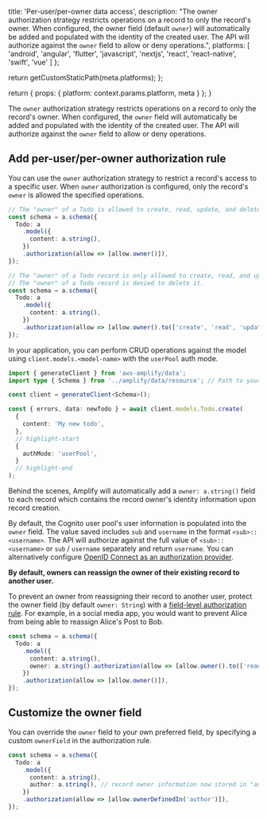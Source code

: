 
  title: 'Per-user/per-owner data access',
  description:
    "The owner authorization strategy restricts operations on a record to only the record's owner. When configured, the owner field (default `owner`) will automatically be added and populated with the identity of the created user. The API will authorize against the `owner` field to allow or deny operations.",
  platforms: [
    'android',
    'angular',
    'flutter',
    'javascript',
    'nextjs',
    'react',
    'react-native',
    'swift',
    'vue'
  ]
};

  return getCustomStaticPath(meta.platforms);
};

  return {
    props: {
      platform: context.params.platform,
      meta
    }
  };
}

The `owner` authorization strategy restricts operations on a record to only the record's owner. When configured, the `owner` field will automatically be added and populated with the identity of the created user. The API will authorize against the `owner` field to allow or deny operations.

## Add per-user/per-owner authorization rule

You can use the `owner` authorization strategy to restrict a record's access to a specific user. When `owner` authorization is configured, only the record's `owner` is allowed the specified operations.


```ts title="amplify/data/resource.ts"
// The "owner" of a Todo is allowed to create, read, update, and delete their own todos
const schema = a.schema({
  Todo: a
    .model({
      content: a.string(),
    })
    .authorization(allow => [allow.owner()]),
});
```

```ts title="amplify/data/resource.ts"
// The "owner" of a Todo record is only allowed to create, read, and update it.
// The "owner" of a Todo record is denied to delete it.
const schema = a.schema({
  Todo: a
    .model({
      content: a.string(),
    })
    .authorization(allow => [allow.owner().to(['create', 'read', 'update'])]),
});
```

In your application, you can perform CRUD operations against the model using `client.models.<model-name>` with the `userPool` auth mode.

```ts
import { generateClient } from 'aws-amplify/data';
import type { Schema } from '../amplify/data/resource'; // Path to your backend resource definition

const client = generateClient<Schema>();

const { errors, data: newTodo } = await client.models.Todo.create(
  {
    content: 'My new todo',
  },
  // highlight-start
  {
    authMode: 'userPool',
  }
  // highlight-end
);
```

Behind the scenes, Amplify will automatically add a `owner: a.string()` field to each record which contains the record owner's identity information upon record creation.

By default, the Cognito user pool's user information is populated into the `owner` field. The value saved includes `sub` and `username` in the format `<sub>::<username>`. The API will authorize against the full value of `<sub>::<username>` or `sub` / `username` separately and return `username`. You can alternatively configure [OpenID Connect as an authorization provider](/[platform]/build-a-backend/data/customize-authz/using-oidc-authorization-provider).

<Callout warning>

**By default, owners can reassign the owner of their existing record to another user.**

To prevent an owner from reassigning their record to another user, protect the owner field (by default `owner: String`) with a [field-level authorization rule](/[platform]/build-a-backend/data/customize-authz/#field-level-authorization-rules). For example, in a social media app, you would want to prevent Alice from being able to reassign Alice's Post to Bob.

```ts
const schema = a.schema({
  Todo: a
    .model({
      content: a.string(),
      owner: a.string().authorization(allow => [allow.owner().to(['read', 'delete'])]),
    })
    .authorization(allow => [allow.owner()]),
});
```

</Callout>

## Customize the owner field

You can override the `owner` field to your own preferred field, by specifying a custom `ownerField` in the authorization rule.

```ts
const schema = a.schema({
  Todo: a
    .model({
      content: a.string(),
      author: a.string(), // record owner information now stored in "author" field
    })
    .authorization(allow => [allow.ownerDefinedIn('author')]),
});
```
